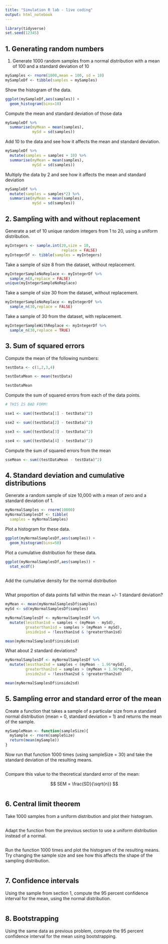 ```yaml
---
title: "Simulation R lab - live coding"
output: html_notebook
---
```


```r
library(tidyverse)
set.seed(12345)
```

## 1. Generating random numbers

1. Generate 1000 random samples from a normal distribution with a mean of 100 and a standard deviation of 10

```r
mySamples <- rnorm(1000,mean = 100, sd = 10)
mySampleDf <- tibble(samples = mySamples)
```

Show the histogram of the data.

```r
ggplot(mySampleDf,aes(samples)) +
  geom_histogram(bins=10)
```

Compute the mean and standard deviation of those data

```r
mySampleDf %>% 
  summarise(myMean = mean(samples),
            mySd = sd(samples))
```

Add 10 to the data and see how it affects the mean and standard deviation.

```r
mySampleDf %>% 
  mutate(samples = samples + 10) %>%
  summarise(myMean = mean(samples),
            mySd = sd(samples))

```

Multiply the data by 2 and see how it affects the mean and standard deviation

```r
mySampleDf %>% 
  mutate(samples = samples*2) %>%
  summarise(myMean = mean(samples),
            mySd = sd(samples))


```

## 2. Sampling with and without replacement

Generate a set of 10 unique random integers from 1 to 20, using a uniform distribution.

```r
myIntegers <- sample.int(20,size = 10,
                         replace = FALSE)
myIntegerDf <- tibble(samples = myIntegers)
```

Take a sample of size 8 from the dataset, without replacement.

```r
myIntegerSampleNoReplace <- myIntegerDf %>%
  sample_n(8,replace = FALSE)
unique(myIntegerSampleNoReplace)

```

Take a sample of size 30 from the dataset, without replacement.

```r
myIntegerSampleNoReplace <- myIntegerDf %>%
  sample_n(30,replace = FALSE)

```

Take a sample of 30 from the dataset, with replacement.

```r
myIntegerSampleWithReplace <- myIntegerDf %>%
  sample_n(30,replace = TRUE)

```

## 3. Sum of squared errors

Compute the mean of the following numbers:

```r
testData <- c(1,2,3,4)

testDataMean <- mean(testData)

testDataMean

```

Compute the sum of squared errors from each of the data points.

```r
# THIS IS BAD FORM!

sse1 <- sum((testData[1] - testData)^2)

sse2 <- sum((testData[2] - testData)^2)

sse3 <- sum((testData[3] - testData)^2)

sse4 <- sum((testData[4] - testData)^2)

```

Compute the sum of squared errors from the mean

```r

sseMean <- sum((testDataMean - testData)^2)
```


## 4. Standard deviation and cumulative distributions

Generate a random sample of size 10,000 with a mean of zero and a standard deviation of 1.

```r
myNormalSamples <- rnorm(10000)
myNormalSamplesDf <- tibble(
  samples = myNormalSamples)
```


Plot a histogram for these data.

```r
ggplot(myNormalSamplesDf,aes(samples)) +
  geom_histogram(bins=50)
```

Plot a cumulative distribution for these data.

```r

ggplot(myNormalSamplesDf,aes(samples)) +
  stat_ecdf()
  
```

Add the cumulative density for the normal distribution

```r

```

What proportion of data points fall within the mean +/- 1 standard deviation?

```r
myMean <- mean(myNormalSamplesDf$samples)
mySd <- sd(myNormalSamplesDf$samples)

myNormalSamplesDf <- myNormalSamplesDf %>%
  mutate(lessthan1sd = samples < (myMean - mySd),
         greaterthan1sd = samples > (myMean + mySd),
         inside1sd = !lessthan1sd & !greaterthan1sd)

mean(myNormalSamplesDf$inside1sd)
```

What about 2 standard deviations?

```r
myNormalSamplesDf <- myNormalSamplesDf %>%
  mutate(lessthan2sd = samples < (myMean - 1.96*mySd),
         greaterthan2sd = samples > (myMean + 1.96*mySd),
         inside2sd = !lessthan2sd & !greaterthan2sd)

mean(myNormalSamplesDf$inside2sd)

```


## 5. Sampling error and standard error of the mean

Create a function that takes a sample of a particular size from a standard normal distribution (mean = 0, standard deviation = 1) and returns the mean of the sample.

```r

mySampleMean <- function(sampleSize){
  mySample <- rnorm(sampleSize)
  return(mean(mySample))
}

```

Now run that function 1000 times (using sampleSize = 30) and take the standard deviation of the resulting means.

```r

```

Compare this value to the theoretical standard error of the mean:

$$
SEM = \frac{SD}{\sqrt{n}}
$$

```r

```

## 6. Central limit theorem

Take 1000 samples from a uniform distribution and plot their histogram.

```r

```

Adapt the function from the previous section to use a uniform distribution instead of a normal.

```r

```

Run the function 1000 times and plot the histogram of the resulting means.  Try changing the sample size and see how this affects the shape of the sampling distribution.

```r

```


## 7. Confidence intervals

Using the sample from section 1, compute the 95 percent confidence interval for the mean, using the normal distribution.

```r

```


## 8. Bootstrapping

Using the same data as previous problem, compute the 95 percent confidence interval for the mean using bootstrapping.  

```r

```


